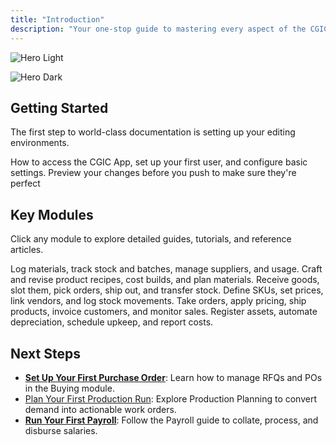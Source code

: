 ```yaml
---
title: "Introduction"
description: "Your one-stop guide to mastering every aspect of the CGIC App—from procurement to production, sales to finance, and beyond. Whether you’re just getting started or looking to dive deep into advanced workflows, you’ll find step-by-step instructions, best practices, and handy tips to streamline your operations."
---
```


<img
  className="block dark:hidden"
  src="/images/hero-light.png"
  alt="Hero Light"
/>

<img
  className="hidden dark:block"
  src="/images/hero-dark.png"
  alt="Hero Dark"
/>

## Getting Started

The first step to world-class documentation is setting up your editing environments.

<CardGroup cols={2}>
  <Card title="Quick Install & Login" icon="pen-to-square" iconType="duotone" href="https://mintlify.com/docs/quickstart">
    How to access the CGIC App, set up your first user, and configure basic settings.
  </Card>
  <Card title="Preview Changes" icon="image" href="https://mintlify.com/docs/development">
    Preview your changes before you push to make sure they're perfect
  </Card>
</CardGroup>

## Key Modules

Click any module to explore detailed guides, tutorials, and reference articles.

<CardGroup cols={2}>
  <Card title="Raw Materials" icon="cart-shopping-fast" iconType="duotone" href="https://cgic.mintlify.app/core-features/raw-materials/introduction-to-raw-materials">
    Log materials, track stock and batches, manage suppliers, and usage.
  </Card>
  <Card title="Bill of Materials" icon="steering-wheel" iconType="duotone" href="https://cgic.mintlify.app/manufacturing/bill-of-materials-BOM/introduction-to-bil-of-materials">
    Craft and revise product recipes, cost builds, and plan materials.
  </Card>
  <Card title="Warehouse" icon="warehouse-full" iconType="duotone" href="https://cgic.mintlify.app/manufacturing/warehouse-management/introduction-to-warehouse-management">
    Receive goods, slot them, pick orders, ship out, and transfer stock.
  </Card>
  <Card title="Products" icon="diagram-project" iconType="duotone" href="https://cgic.mintlify.app/core-features/products/introduction-to-products">
    Define SKUs, set prices, link vendors, and log stock movements.
  </Card>
  <Card title="Sales & Distribution" icon="display-chart-up" iconType="duotone" href="https://cgic.mintlify.app/manufacturing/sales-distribution/introduction-to-sales-distribution">
    Take orders, apply pricing, ship products, invoice customers, and monitor sales.
  </Card>
  <Card title="Asset Management" icon="diamonds-4" iconType="duotone" href="https://cgic.mintlify.app/manufacturing/asset-management/introduction-to-asset-management">
    Register assets, automate depreciation, schedule upkeep, and report costs.
  </Card>
</CardGroup>

## Next Steps

- [**Set Up Your First Purchase Order**](https://cgic.mintlify.app/core-features/procurement/issue-purchase-orders): Learn how to manage RFQs and POs in the Buying module.
- [Plan Your First Production Run](https://cgic.mintlify.app/manufacturing/production-planning/create-and-manage-work-orders): Explore Production Planning to convert demand into actionable work orders.
- [**Run Your First Payroll**](https://cgic.mintlify.app/hr/payroll-management/collate-salaries): Follow the Payroll guide to collate, process, and disburse salaries.